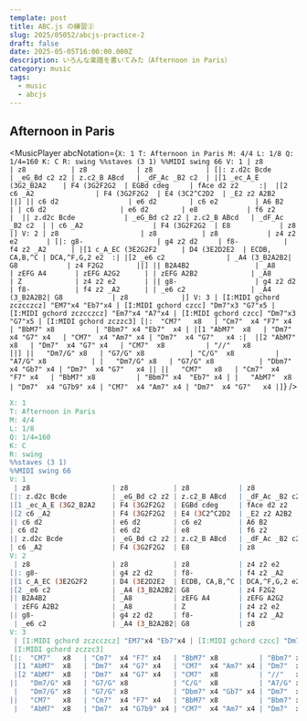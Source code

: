 ```yaml
---
template: post
title: ABC.js の練習②
slug: 2025/05052/abcjs-practice-2
draft: false
date: 2025-05-05T16:00:00.000Z
description: いろんな楽譜を書いてみた（Afternoon in Paris）
category: music
tags:
  - music
  - abcjs
---
```



## Afternoon in Paris

<MusicPlayer
  abcNotation={`
X: 1
T: Afternoon in Paris
M: 4/4
L: 1/8
Q: 1/4=160
K: C
R: swing
%%staves (3 1)
%%MIDI swing 66
V: 1
 | z8                    | z8           | z8            | z8             |
[|: z.d2c Bcde           | _eG_Bd c2 z2 | z.c2_B ABcd   | _dF_Ac _B2 c2  |
|[1 _ec_A_E (3G2_B2A2    | F4 (3G2F2G2  | EGBd cdeg     | fAce d2 z2     :| 
|[2 c6 _A2               | F4 (3G2F2G2  | E4 (3C2^C2D2  | _E2 z2 A2B2    ||]
|| c6 d2                 | e6 d2        | c6 e2         | A6 B2          |
| c6 d2                  | e6 d2        | e8            | f6 z2          | 
|| z.d2c Bcde            | _eG_Bd c2 z2 | z.c2_B ABcd   | _dF_Ac _B2 c2  |
| c6 _A2                 | F4 (3G2F2G2  | E8            | z8             |]
V: 2
 | z8                    | z8           | z8            | z4 z2 e2       |
[|: g8-                  | g4 z2 d2     | f8-           | f4 z2 _A2      |
|[1 c_A_EC (3E2G2F2      | D4 (3E2D2E2  | ECDB, CA,B,^C | DCA,^F,G,2 e2  :|
|[2 _e6 c2               | _A4 (3_B2A2B2| G8            | z4 F2G2        ||]
|| B2A4B2                | _A8          | zEFG A4       | zEFG A2G2      |
 | zEFG A2B2             | _A8          | Z             | z4 z2 e2       |
|| g8-                   | g4 z2 d2     | f8-           | f4 z2 _A2      |
 | _e6 c2                | _A4 (3_B2A2B2| G8            | z8             |]
V: 3
 | [I:MIDI gchord zczcczcz] "EM7"x4 "Eb7"x4 | [I:MIDI gchord czcc] "Dm7"x3 "G7"x5 | [I:MIDI gchord zczcczcz] "Em7"x4 "A7"x4 | [I:MIDI gchord czcc] "Dm7"x3 "G7"x5 |
 [I:MIDI gchord zczzc3]
[|:  "CM7"   x8   | "Cm7"  x4 "F7" x4   | "BbM7" x8          | "Bbm7" x4 "Eb7"  x4 |
 |[1 "AbM7"  x8   | "Dm7"  x4 "G7" x4   | "CM7"  x4 "Am7" x4 | "Dm7"  x4 "G7"   x4 :| 
 |[2 "AbM7"  x8   | "Dm7"  x4 "G7" x4   | "CM7"  x8          | "//"   x8           ||]
||   "Dm7/G" x8   | "G7/G" x8           | "C/G"  x8          | "A7/G" x8           |
 |   "Dm7/G" x8   | "G7/G" x8           | "Dbm7" x4 "Gb7" x4 | "Dm7"  x4 "G7"   x4 ||
||   "CM7"   x8   | "Cm7"  x4 "F7" x4   | "BbM7" x8          | "Bbm7" x4  "Eb7" x4 |
 |   "AbM7"  x8   | "Dm7"  x4 "G7b9" x4 | "CM7"  x4 "Am7" x4 | "Dm7"  x4 "G7"   x4 |]
`}
/>

```abc
X: 1
T: Afternoon in Paris
M: 4/4
L: 1/8
Q: 1/4=160
K: C
R: swing
%%staves (3 1)
%%MIDI swing 66
V: 1
 | z8                    | z8           | z8            | z8             |
[|: z.d2c Bcde           | _eG_Bd c2 z2 | z.c2_B ABcd   | _dF_Ac _B2 c2  |
|[1 _ec_A_E (3G2_B2A2    | F4 (3G2F2G2  | EGBd cdeg     | fAce d2 z2     :| 
|[2 c6 _A2               | F4 (3G2F2G2  | E4 (3C2^C2D2  | _E2 z2 A2B2    ||]
|| c6 d2                 | e6 d2        | c6 e2         | A6 B2          |
| c6 d2                  | e6 d2        | e8            | f6 z2          | 
|| z.d2c Bcde            | _eG_Bd c2 z2 | z.c2_B ABcd   | _dF_Ac _B2 c2  |
| c6 _A2                 | F4 (3G2F2G2  | E8            | z8             |]
V: 2
 | z8                    | z8           | z8            | z4 z2 e2       |
[|: g8-                  | g4 z2 d2     | f8-           | f4 z2 _A2      |
|[1 c_A_EC (3E2G2F2      | D4 (3E2D2E2  | ECDB, CA,B,^C | DCA,^F,G,2 e2  :|
|[2 _e6 c2               | _A4 (3_B2A2B2| G8            | z4 F2G2        ||]
|| B2A4B2                | _A8          | zEFG A4       | zEFG A2G2      |
 | zEFG A2B2             | _A8          | Z             | z4 z2 e2       |
|| g8-                   | g4 z2 d2     | f8-           | f4 z2 _A2      |
 | _e6 c2                | _A4 (3_B2A2B2| G8            | z8             |]
V: 3
 | [I:MIDI gchord zczcczcz] "EM7"x4 "Eb7"x4 | [I:MIDI gchord czcc] "Dm7"x3 "G7"x5 | [I:MIDI gchord zczcczcz] "Em7"x4 "A7"x4 | [I:MIDI gchord czcc] "Dm7"x3 "G7"x5 |
 [I:MIDI gchord zczzc3]
[|:  "CM7"   x8   | "Cm7"  x4 "F7" x4   | "BbM7" x8          | "Bbm7" x4 "Eb7"  x4 |
 |[1 "AbM7"  x8   | "Dm7"  x4 "G7" x4   | "CM7"  x4 "Am7" x4 | "Dm7"  x4 "G7"   x4 :| 
 |[2 "AbM7"  x8   | "Dm7"  x4 "G7" x4   | "CM7"  x8          | "//"   x8           ||]
||   "Dm7/G" x8   | "G7/G" x8           | "C/G"  x8          | "A7/G" x8           |
 |   "Dm7/G" x8   | "G7/G" x8           | "Dbm7" x4 "Gb7" x4 | "Dm7"  x4 "G7"   x4 ||
||   "CM7"   x8   | "Cm7"  x4 "F7" x4   | "BbM7" x8          | "Bbm7" x4  "Eb7" x4 |
 |   "AbM7"  x8   | "Dm7"  x4 "G7b9" x4 | "CM7"  x4 "Am7" x4 | "Dm7"  x4 "G7"   x4 |]
```
